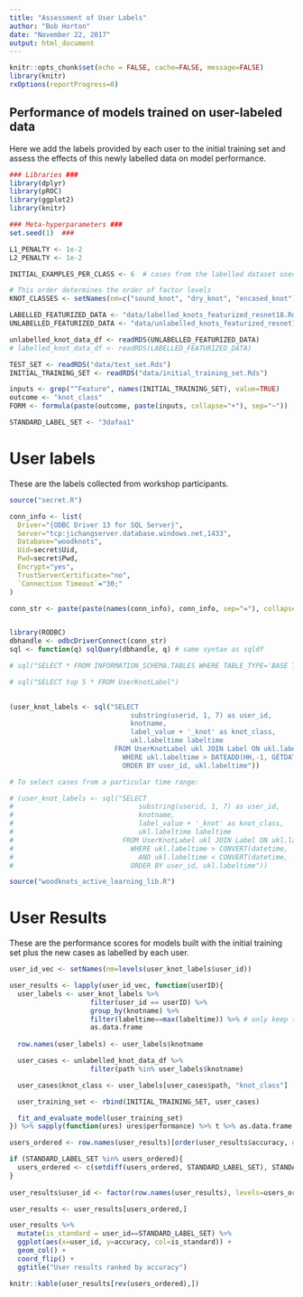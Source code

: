 ```yaml
---
title: "Assessment of User Labels"
author: "Bob Horton"
date: "November 22, 2017"
output: html_document
---
```


```r
knitr::opts_chunk$set(echo = FALSE, cache=FALSE, message=FALSE)
library(knitr)
rxOptions(reportProgress=0)
```

## Performance of models trained on user-labeled data

Here we add the labels provided by each user to the initial training set and assess the effects of this newly labelled data on model performance.

```r

### Libraries ###
library(dplyr)
library(pROC)
library(ggplot2)
library(knitr)

### Meta-hyperparameters ###
set.seed(1)  ###

L1_PENALTY <- 1e-2
L2_PENALTY <- 1e-2

INITIAL_EXAMPLES_PER_CLASS <- 6  # cases from the labelled dataset used to train the initial model

# This order determines the order of factor levels
KNOT_CLASSES <- setNames(nm=c("sound_knot", "dry_knot", "encased_knot"))

LABELLED_FEATURIZED_DATA <- "data/labelled_knots_featurized_resnet18.Rds"
UNLABELLED_FEATURIZED_DATA <- "data/unlabelled_knots_featurized_resnet18.Rds"

unlabelled_knot_data_df <- readRDS(UNLABELLED_FEATURIZED_DATA)
# labelled_knot_data_df <- readRDS(LABELLED_FEATURIZED_DATA)

TEST_SET <- readRDS("data/test_set.Rds")
INITIAL_TRAINING_SET <- readRDS("data/initial_training_set.Rds")

inputs <- grep("^Feature", names(INITIAL_TRAINING_SET), value=TRUE)
outcome <- "knot_class"
FORM <- formula(paste(outcome, paste(inputs, collapse="+"), sep="~"))

STANDARD_LABEL_SET <- "3dafaa1"

```


# User labels

These are the labels collected from workshop participants.

```r

source("secret.R")

conn_info <- list(
  Driver="{ODBC Driver 13 for SQL Server}",
  Server="tcp:jichangserver.database.windows.net,1433",
  Database="woodknots",
  Uid=secret$Uid,
  Pwd=secret$Pwd,
  Encrypt="yes",
  TrustServerCertificate="no",
  `Connection Timeout`="30;"
)

conn_str <- paste(paste(names(conn_info), conn_info, sep="="), collapse=";")


library(RODBC)
dbhandle <- odbcDriverConnect(conn_str)
sql <- function(q) sqlQuery(dbhandle, q) # same syntax as sqldf

# sql("SELECT * FROM INFORMATION_SCHEMA.TABLES WHERE TABLE_TYPE='BASE TABLE'")

# sql("SELECT top 5 * FROM UserKnotLabel")

  
(user_knot_labels <- sql("SELECT
                              substring(userid, 1, 7) as user_id,
                              knotname,
                              label_value + '_knot' as knot_class,
                              ukl.labeltime labeltime
                          FROM UserKnotLabel ukl JOIN Label ON ukl.labelid = Label.label_id
                            WHERE ukl.labeltime > DATEADD(HH,-1, GETDATE())
                            ORDER BY user_id, ukl.labeltime"))

# To select cases from a particular time range:

# (user_knot_labels <- sql("SELECT 
#                               substring(userid, 1, 7) as user_id, 
#                               knotname, 
#                               label_value + '_knot' as knot_class, 
#                               ukl.labeltime labeltime
#                           FROM UserKnotLabel ukl JOIN Label ON ukl.labelid = Label.label_id
#                             WHERE ukl.labeltime > CONVERT(datetime, '2017-11-22 04:45:00', 120)
#                               AND ukl.labeltime < CONVERT(datetime, '2017-11-22 06:00:00', 120)
#                             ORDER BY user_id, ukl.labeltime"))

```

```r

source("woodknots_active_learning_lib.R")

```


# User Results

These are the performance scores for models built with the initial training set plus the new cases as labelled by each user.

```r

user_id_vec <- setNames(nm=levels(user_knot_labels$user_id))

user_results <- lapply(user_id_vec, function(userID){
  user_labels <- user_knot_labels %>% 
                    filter(user_id == userID) %>% 
                    group_by(knotname) %>% 
                    filter(labeltime==max(labeltime)) %>% # only keep the last label they chose
                    as.data.frame
  
  row.names(user_labels) <- user_labels$knotname

  user_cases <- unlabelled_knot_data_df %>%
                    filter(path %in% user_labels$knotname)

  user_cases$knot_class <- user_labels[user_cases$path, "knot_class"]

  user_training_set <- rbind(INITIAL_TRAINING_SET, user_cases)

  fit_and_evaluate_model(user_training_set)
}) %>% sapply(function(ures) ures$performance) %>% t %>% as.data.frame

users_ordered <- row.names(user_results)[order(user_results$accuracy, decreasing = FALSE)]

if (STANDARD_LABEL_SET %in% users_ordered){
  users_ordered <- c(setdiff(users_ordered, STANDARD_LABEL_SET), STANDARD_LABEL_SET)
}
  
user_results$user_id <- factor(row.names(user_results), levels=users_ordered)

user_results <- user_results[users_ordered,]

user_results %>% 
  mutate(is_standard = user_id==STANDARD_LABEL_SET) %>%
  ggplot(aes(x=user_id, y=accuracy, col=is_standard)) + 
  geom_col() + 
  coord_flip() + 
  ggtitle("User results ranked by accuracy")

knitr::kable(user_results[rev(users_ordered),])

```

